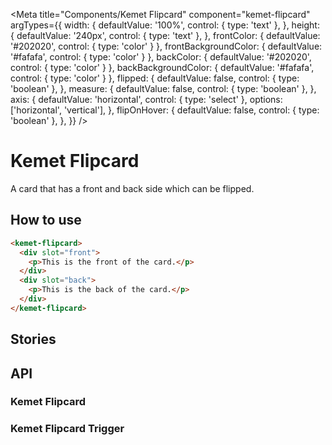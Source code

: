 

<Meta
  title="Components/Kemet Flipcard"
  component="kemet-flipcard"
  argTypes={{
    width: {
      defaultValue: '100%',
      control: { type: 'text' },
    },
    height: {
      defaultValue: '240px',
      control: { type: 'text' },
    },
    frontColor: {
      defaultValue: '#202020',
      control: { type: 'color' }
    },
    frontBackgroundColor: {
      defaultValue: '#fafafa',
      control: { type: 'color' }
    },
    backColor: {
      defaultValue: '#202020',
      control: { type: 'color' }
    },
    backBackgroundColor: {
      defaultValue: '#fafafa',
      control: { type: 'color' }
    },
    flipped: {
      defaultValue: false,
      control: { type: 'boolean' },
    },
    measure: {
      defaultValue: false,
      control: { type: 'boolean' },
    },
    axis: {
      defaultValue: 'horizontal',
      control: { type: 'select' },
      options: ['horizontal', 'vertical'],
    },
    flipOnHover: {
      defaultValue: false,
      control: { type: 'boolean' },
    },
  }}
/>

# Kemet Flipcard

A card that has a front and back side which can be flipped.


## How to use
```html
<kemet-flipcard>
  <div slot="front">
    <p>This is the front of the card.</p>
  </div>
  <div slot="back">
    <p>This is the back of the card.</p>
  </div>
</kemet-flipcard>
```

## Stories

<Canvas>
  <Story story={stories.Flipcard} />
</Canvas>

## API

### Kemet Flipcard
<ArgsTable of="kemet-flipcard" />

### Kemet Flipcard Trigger
<ArgsTable of="kemet-flipcard-trigger" />
